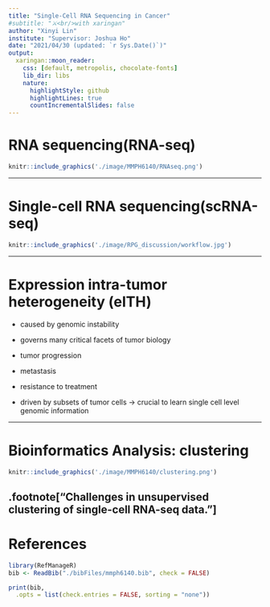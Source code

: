 ```yaml
---
title: "Single-Cell RNA Sequencing in Cancer"
#subtitle: "⚔<br/>with xaringan"
author: "Xinyi Lin"
institute: "Supervisor: Joshua Ho"
date: "2021/04/30 (updated: `r Sys.Date()`)"
output:
  xaringan::moon_reader:
    css: [default, metropolis, chocolate-fonts]
    lib_dir: libs
    nature:
      highlightStyle: github
      highlightLines: true
      countIncrementalSlides: false
---
```


# RNA sequencing(RNA-seq)

```r
knitr::include_graphics('./image/MMPH6140/RNAseq.png')
```

---

# Single-cell RNA sequencing(scRNA-seq)

```r
knitr::include_graphics('./image/RPG_discussion/workflow.jpg')
```

---

# Expression intra-tumor heterogeneity (eITH)

* caused by genomic instability

*  governs many critical facets of tumor biology

  + tumor progression
  
  + metastasis
  
  + resistance to treatment

* driven by subsets of tumor cells -> crucial to learn single cell level genomic information

---

# Bioinformatics Analysis: clustering

```r
knitr::include_graphics('./image/MMPH6140/clustering.png')
```

.footnote["Challenges in unsupervised clustering of single-cell RNA-seq data."]
---

# References

```r
library(RefManageR)
bib <- ReadBib("./bibFiles/mmph6140.bib", check = FALSE)
```

```r
print(bib, 
  .opts = list(check.entries = FALSE, sorting = "none"))
```